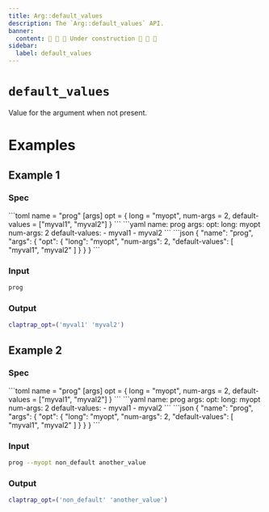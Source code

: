 ```yaml
---
title: Arg::default_values
description: The `Arg::default_values` API.
banner:
  content: 🚧 🚧 🚧 Under construction 🚧 🚧 🚧
sidebar:
  label: default_values
---
```



# `default_values` <LinkButton href="https://docs.rs/clap/latest/clap/struct.Arg.html#method.default_values" icon="open-book" variant="minimal"></LinkButton>

<Badge text="since 0.1.0" size="small" />

Value for the argument when not present.

# Examples
## Example 1

### Spec

<Tabs syncKey="format">
  <TabItem label="TOML">
```toml
name = "prog"
[args]
opt = { long = "myopt", num-args = 2, default-values = ["myval1", "myval2"] }
```
  </TabItem>
  <TabItem label="YAML">
```yaml
name: prog
args:
  opt:
    long: myopt
    num-args: 2
    default-values:
    - myval1
    - myval2
```
  </TabItem>
  <TabItem label="JSON">
```json
{
  "name": "prog",
  "args": {
    "opt": {
      "long": "myopt",
      "num-args": 2,
      "default-values": [
        "myval1",
        "myval2"
      ]
    }
  }
}
```
  </TabItem>
</Tabs>

### Input

```bash
prog
```

### Output

```bash
claptrap_opt=('myval1' 'myval2')
```
## Example 2

### Spec

<Tabs syncKey="format">
  <TabItem label="TOML">
```toml
name = "prog"
[args]
opt = { long = "myopt", num-args = 2, default-values = ["myval1", "myval2"] }
```
  </TabItem>
  <TabItem label="YAML">
```yaml
name: prog
args:
  opt:
    long: myopt
    num-args: 2
    default-values:
    - myval1
    - myval2
```
  </TabItem>
  <TabItem label="JSON">
```json
{
  "name": "prog",
  "args": {
    "opt": {
      "long": "myopt",
      "num-args": 2,
      "default-values": [
        "myval1",
        "myval2"
      ]
    }
  }
}
```
  </TabItem>
</Tabs>

### Input

```bash
prog --myopt non_default another_value
```

### Output

```bash
claptrap_opt=('non_default' 'another_value')
```
